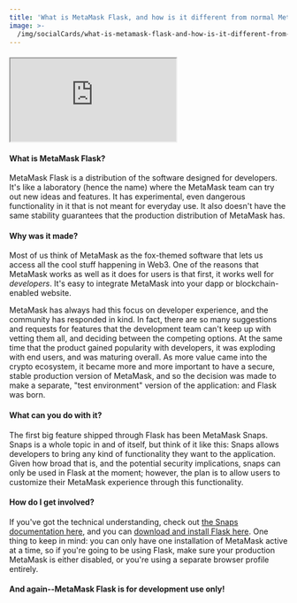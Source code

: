 ```yaml
---
title: 'What is MetaMask Flask, and how is it different from normal MetaMask?'
image: >-
  /img/socialCards/what-is-metamask-flask-and-how-is-it-different-from-normal-metamask.jpg
---
```



<CustomLayout />

####

<div class="center-container">
  <div class="video-container">
    <iframe
      class="video-iframe"
      src="https://www.youtube.com/embed/2iUUwA5BmsI"
      title="Introducing MetaMask Flask and Snaps (for Developers)"
      allow="accelerometer; autoplay; clipboard-write; encrypted-media; gyroscope; picture-in-picture; web-share"
      allowFullScreen
    ></iframe>
  </div>
</div>

#### What is MetaMask Flask?

MetaMask Flask is a distribution of the software designed for developers. It's like a laboratory (hence the name) where the MetaMask team can try out new ideas and features. It has experimental, even dangerous functionality in it that is not meant for everyday use. It also doesn't have the same stability guarantees that the production distribution of MetaMask has.

#### Why was it made?

Most of us think of MetaMask as the fox-themed software that lets us access all the cool stuff happening in Web3. One of the reasons that MetaMask works as well as it does for users is that first, it works well for _developers_. It's easy to integrate MetaMask into your dapp or blockchain-enabled website.

MetaMask has always had this focus on developer experience, and the community has responded in kind. In fact, there are so many suggestions and requests for features that the development team can't keep up with vetting them all, and deciding between the competing options. At the same time that the product gained popularity with developers, it was exploding with end users, and was maturing overall. As more value came into the crypto ecosystem, it became more and more important to have a secure, stable production version of MetaMask, and so the decision was made to make a separate, "test environment" version of the application: and Flask was born.

#### What can you do with it?

The first big feature shipped through Flask has been MetaMask Snaps. Snaps is a whole topic in and of itself, but think of it like this: Snaps allows developers to bring any kind of functionality they want to the application. Given how broad that is, and the potential security implications, snaps can only be used in Flask at the moment; however, the plan is to allow users to customize their MetaMask experience through this functionality.

#### How do I get involved?

If you've got the technical understanding, check out [the Snaps documentation here](https://docs.metamask.io/guide/snaps.html), and you can [download and install Flask here](https://metamask.io/flask/). One thing to keep in mind: you can only have one installation of MetaMask active at a time, so if you're going to be using Flask, make sure your production MetaMask is either disabled, or you're using a separate browser profile entirely.

#### And again--**MetaMask Flask is for development use only!**
